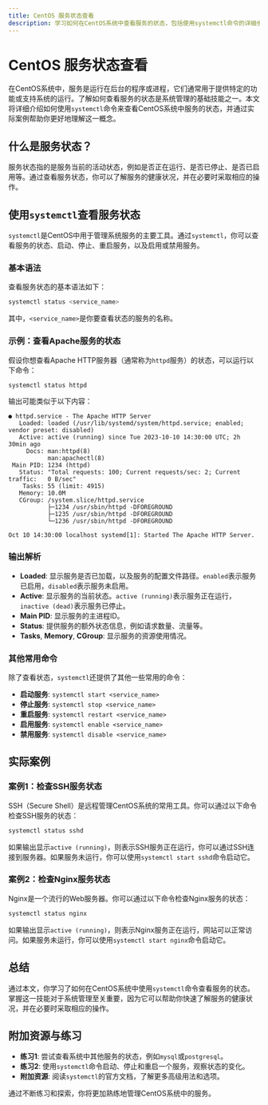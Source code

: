 ```yaml
---
title: CentOS 服务状态查看
description: 学习如何在CentOS系统中查看服务的状态，包括使用systemctl命令的详细步骤和实际案例。
---
```


# CentOS 服务状态查看

在CentOS系统中，服务是运行在后台的程序或进程，它们通常用于提供特定的功能或支持系统的运行。了解如何查看服务的状态是系统管理的基础技能之一。本文将详细介绍如何使用`systemctl`命令来查看CentOS系统中服务的状态，并通过实际案例帮助你更好地理解这一概念。

## 什么是服务状态？

服务状态指的是服务当前的活动状态，例如是否正在运行、是否已停止、是否已启用等。通过查看服务状态，你可以了解服务的健康状况，并在必要时采取相应的操作。

## 使用`systemctl`查看服务状态

`systemctl`是CentOS中用于管理系统服务的主要工具。通过`systemctl`，你可以查看服务的状态、启动、停止、重启服务，以及启用或禁用服务。

### 基本语法

查看服务状态的基本语法如下：

```bash
systemctl status <service_name>
```

其中，`<service_name>`是你要查看状态的服务的名称。

### 示例：查看Apache服务的状态

假设你想查看Apache HTTP服务器（通常称为`httpd`服务）的状态，可以运行以下命令：

```bash
systemctl status httpd
```

输出可能类似于以下内容：

```plaintext
● httpd.service - The Apache HTTP Server
   Loaded: loaded (/usr/lib/systemd/system/httpd.service; enabled; vendor preset: disabled)
   Active: active (running) since Tue 2023-10-10 14:30:00 UTC; 2h 30min ago
     Docs: man:httpd(8)
           man:apachectl(8)
 Main PID: 1234 (httpd)
   Status: "Total requests: 100; Current requests/sec: 2; Current traffic:   0 B/sec"
    Tasks: 55 (limit: 4915)
   Memory: 10.0M
   CGroup: /system.slice/httpd.service
           ├─1234 /usr/sbin/httpd -DFOREGROUND
           ├─1235 /usr/sbin/httpd -DFOREGROUND
           └─1236 /usr/sbin/httpd -DFOREGROUND

Oct 10 14:30:00 localhost systemd[1]: Started The Apache HTTP Server.
```

### 输出解析

- **Loaded**: 显示服务是否已加载，以及服务的配置文件路径。`enabled`表示服务已启用，`disabled`表示服务未启用。
- **Active**: 显示服务的当前状态。`active (running)`表示服务正在运行，`inactive (dead)`表示服务已停止。
- **Main PID**: 显示服务的主进程ID。
- **Status**: 提供服务的额外状态信息，例如请求数量、流量等。
- **Tasks**, **Memory**, **CGroup**: 显示服务的资源使用情况。

### 其他常用命令

除了查看状态，`systemctl`还提供了其他一些常用的命令：

- **启动服务**: `systemctl start <service_name>`
- **停止服务**: `systemctl stop <service_name>`
- **重启服务**: `systemctl restart <service_name>`
- **启用服务**: `systemctl enable <service_name>`
- **禁用服务**: `systemctl disable <service_name>`

## 实际案例

### 案例1：检查SSH服务状态

SSH（Secure Shell）是远程管理CentOS系统的常用工具。你可以通过以下命令检查SSH服务的状态：

```bash
systemctl status sshd
```

如果输出显示`active (running)`，则表示SSH服务正在运行，你可以通过SSH连接到服务器。如果服务未运行，你可以使用`systemctl start sshd`命令启动它。

### 案例2：检查Nginx服务状态

Nginx是一个流行的Web服务器。你可以通过以下命令检查Nginx服务的状态：

```bash
systemctl status nginx
```

如果输出显示`active (running)`，则表示Nginx服务正在运行，网站可以正常访问。如果服务未运行，你可以使用`systemctl start nginx`命令启动它。

## 总结

通过本文，你学习了如何在CentOS系统中使用`systemctl`命令查看服务的状态。掌握这一技能对于系统管理至关重要，因为它可以帮助你快速了解服务的健康状况，并在必要时采取相应的操作。

## 附加资源与练习

- **练习1**: 尝试查看系统中其他服务的状态，例如`mysql`或`postgresql`。
- **练习2**: 使用`systemctl`命令启动、停止和重启一个服务，观察状态的变化。
- **附加资源**: 阅读`systemctl`的官方文档，了解更多高级用法和选项。

通过不断练习和探索，你将更加熟练地管理CentOS系统中的服务。